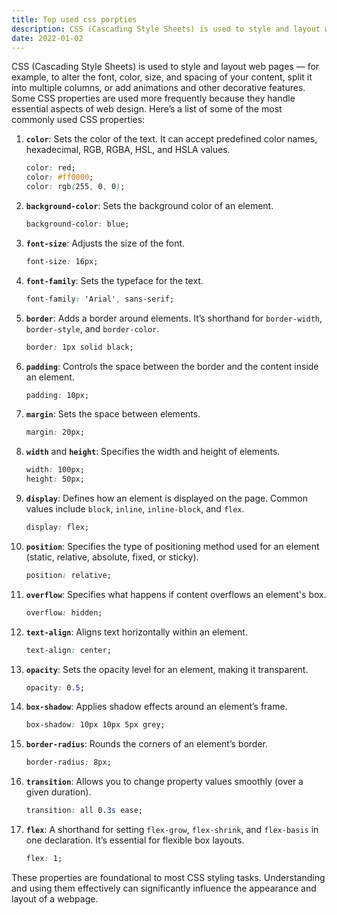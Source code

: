 ```yaml
---
title: Top used css porpties
description: CSS (Cascading Style Sheets) is used to style and layout web pages
date: 2022-01-02
---
```



CSS (Cascading Style Sheets) is used to style and layout web pages — for example, to alter the font, color, size, and spacing of your content, split it into multiple columns, or add animations and other decorative features. Some CSS properties are used more frequently because they handle essential aspects of web design. Here’s a list of some of the most commonly used CSS properties:

1. **`color`**: Sets the color of the text. It can accept predefined color names, hexadecimal, RGB, RGBA, HSL, and HSLA values.
   ```css
   color: red;
   color: #ff0000;
   color: rgb(255, 0, 0);
   ```

2. **`background-color`**: Sets the background color of an element.
   ```css
   background-color: blue;
   ```

3. **`font-size`**: Adjusts the size of the font.
   ```css
   font-size: 16px;
   ```

4. **`font-family`**: Sets the typeface for the text.
   ```css
   font-family: 'Arial', sans-serif;
   ```

5. **`border`**: Adds a border around elements. It’s shorthand for `border-width`, `border-style`, and `border-color`.
   ```css
   border: 1px solid black;
   ```

6. **`padding`**: Controls the space between the border and the content inside an element.
   ```css
   padding: 10px;
   ```

7. **`margin`**: Sets the space between elements.
   ```css
   margin: 20px;
   ```

8. **`width`** and **`height`**: Specifies the width and height of elements.
   ```css
   width: 100px;
   height: 50px;
   ```

9. **`display`**: Defines how an element is displayed on the page. Common values include `block`, `inline`, `inline-block`, and `flex`.
   ```css
   display: flex;
   ```

10. **`position`**: Specifies the type of positioning method used for an element (static, relative, absolute, fixed, or sticky).
    ```css
    position: relative;
    ```

11. **`overflow`**: Specifies what happens if content overflows an element's box.
    ```css
    overflow: hidden;
    ```

12. **`text-align`**: Aligns text horizontally within an element.
    ```css
    text-align: center;
    ```

13. **`opacity`**: Sets the opacity level for an element, making it transparent.
    ```css
    opacity: 0.5;
    ```

14. **`box-shadow`**: Applies shadow effects around an element’s frame.
    ```css
    box-shadow: 10px 10px 5px grey;
    ```

15. **`border-radius`**: Rounds the corners of an element’s border.
    ```css
    border-radius: 8px;
    ```

16. **`transition`**: Allows you to change property values smoothly (over a given duration).
    ```css
    transition: all 0.3s ease;
    ```

17. **`flex`**: A shorthand for setting `flex-grow`, `flex-shrink`, and `flex-basis` in one declaration. It’s essential for flexible box layouts.
    ```css
    flex: 1;
    ```

These properties are foundational to most CSS styling tasks. Understanding and using them effectively can significantly influence the appearance and layout of a webpage.